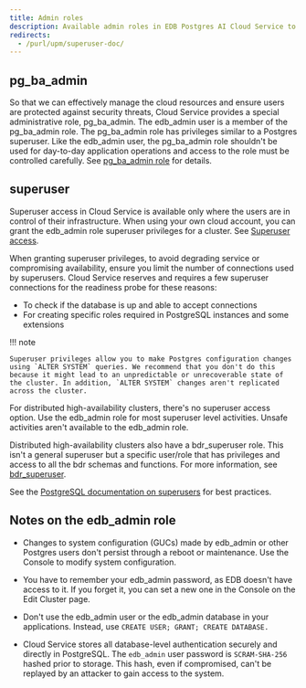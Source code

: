 ```yaml
---
title: Admin roles
description: Available admin roles in EDB Postgres AI Cloud Service to perform the administrative tasks.
redirects:
  - /purl/upm/superuser-doc/
---
```


## pg_ba_admin

So that we can effectively manage the cloud resources and ensure users are protected against security threats, Cloud Service provides a special administrative role, pg_ba_admin. The edb_admin user is a member of the pg_ba_admin role. The pg_ba_admin role has privileges similar to a Postgres superuser. Like the edb_admin user, the pg_ba_admin role shouldn't be used for day-to-day application operations and access to the role must be controlled carefully. See [pg_ba_admin role](pg_ba_admin) for details.

## superuser

Superuser access in Cloud Service is available only where the users are in control of their infrastructure. When using your own cloud account, you can grant the edb_admin role superuser privileges for a cluster. See [Superuser access](/edb-postgres-ai/cloud-service/getting_started/creating_cluster/creating_a_cluster/#superuser-access). 

When granting superuser privileges, to avoid degrading service or compromising availability, ensure you limit the number of connections used by superusers. Cloud Service reserves and requires a few superuser connections for the readiness probe for these reasons:

-   To check if the database is up and able to accept connections
-   For creating specific roles required in PostgreSQL instances and some extensions 

!!! note

    Superuser privileges allow you to make Postgres configuration changes using `ALTER SYSTEM` queries. We recommend that you don't do this because it might lead to an unpredictable or unrecoverable state of the cluster. In addition, `ALTER SYSTEM` changes aren't replicated across the cluster. 

For distributed high-availability clusters, there's no superuser access option. Use the edb_admin role for most superuser level activities. Unsafe activities aren't available to the edb_admin role.

Distributed high-availability clusters also have a bdr_superuser role. This isn't a general superuser but a specific user/role that has privileges and access to all the bdr schemas and functions. For more information, see [bdr_superuser](/pgd/latest/reference/security/roles/).

See the [PostgreSQL documentation on superusers](https://www.postgresql.org/docs/current/role-attributes.html) for best practices. 

## Notes on the edb_admin role

-   Changes to system configuration (GUCs) made by edb_admin or other Postgres users don't persist through a reboot or maintenance. Use the Console to modify system configuration.

-   You have to remember your edb_admin password, as EDB doesn't have access to it. If you forget it, you can set a new one in the Console on the Edit Cluster page.

-   Don't use the edb_admin user or the edb_admin database in your applications. Instead, use `CREATE USER; GRANT; CREATE DATABASE.`

-   Cloud Service stores all database-level authentication securely and directly in PostgreSQL. The `edb_admin` user password is `SCRAM-SHA-256` hashed prior to storage. This hash, even if compromised, can't be replayed by an attacker to gain access to the system.
